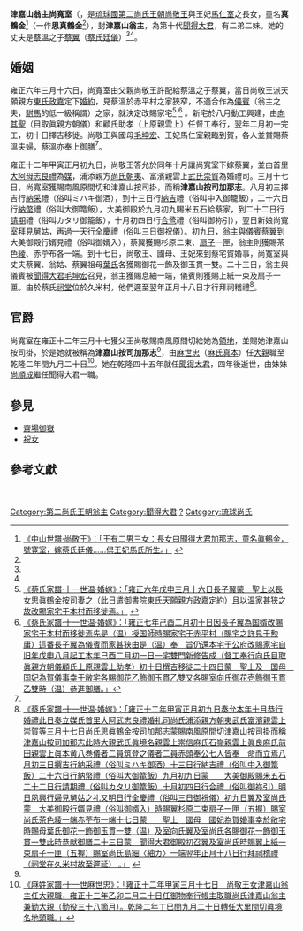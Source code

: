 {{東亞女性歷史人物
|名稱=尚寬室
|身份=琉球國第二尚氏王朝翁主、聞得大君
|畫像=
|說明=
|姓=尚
|名=
|姓名=
|字=
|官職=[[聞得大君|聞得大君]]
|封爵=[[翁主|翁主]]<br/>[[按司|按司]]
|位號=
|封號=津嘉山翁主
|御稱號=
|徽號=
|宮號1=
|宮號2=
|湯沐邑=[[津嘉山|津嘉山]]
|神號=
|尊號=
|乳名=
|幼名=
|兒名=
|童名=真鶴金（一作「思真鶴金」）
|小字=
|號=寬室
|法號=
|院號=
|其他名號=
|出生年=1719年
|出生地=琉球國首里
|婚年=
|逝世年=1784年
|逝世地=
|諡號=
|墳墓=
|父親=[[尚敬王|尚敬王]]
|嫡母=
|母親=[[馬仁室|馬仁室]]
|夫=[[蔡翼|蔡翼]]
|婚姻名份=正室
|夫之父=[[蔡溫|蔡溫]]
|夫之母=[[向氏真松金|向氏真松金]]<ref>[http://www.tulips.tsukuba.ac.jp/limedio/dlam/B1241188/1/vol05/kume/365.htm 《蔡氏家譜·十一世温·記錄》：「室向氏眞松金乃首里向氏（諱嗣孝）前川親方朝年第五之女母夏氏」] {{webarchive|url=https://web.archive.org/web/20131219042539/http://www.tulips.tsukuba.ac.jp/limedio/dlam/B1241188/1/vol05/kume/365.htm |date=2013-12-19 }}</ref>（父[[向嗣孝|向嗣孝]]，母[[夏實屋|夏實屋]]）
|夫之嫡母=
|夫之元配=
|夫之正室=
|夫之繼室=
|夫之平妻=
|夫之側室=
|兄弟=
|姊妹=
|嫡兄弟=
|嫡姊妹=
|庶兄弟=
|庶姊妹=
|同胞兄弟=[[尚穆王|尚穆王]]<br/>讀谷山王子[[尚和|尚和]]
|同胞姊妹=瑞慶覽翁主[[尚順成|尚順成]]<br/>安谷屋翁主[[尚寂照|尚寂照]]
|異母兄弟=
|異母姊妹=
|異父兄弟=
|異父姊妹=
|繼兄弟=
|繼姊妹=
|子=
|女=
|養子=
|養女=
|繼子=
|繼女=
|注釋=}}
'''津嘉山翁主尚寬室'''（{{bd|1719年||1784年|}}，是[[琉球國|琉球國]][[第二尚氏王朝|第二尚氏王朝]][[尚敬王|尚敬王]]與王妃[[馬仁室|馬仁室]]之長女，童名'''真鶴金'''<ref name="尚敬王">[http://www.tulips.tsukuba.ac.jp/limedio/dlam/B1241188/1/vol05/3501.txt 《中山世譜·尚敬王》：「王有二男三女：長女曰聞得大君加那志，童名眞鶴金，號寛室，嫁蔡氏廷儀……倶王妃馬氏所生。」] {{webarchive|url=https://web.archive.org/web/20120217052440/http://www.tulips.tsukuba.ac.jp/limedio/dlam/B1241188/1/vol05/3501.txt |date=2012-02-17 }}</ref>（一作'''思真鶴金'''<ref name="婚嫁雍正六年" />），封'''津嘉山翁主'''，為第十代[[聞得大君|聞得大君]]，有二弟二妹。她的丈夫是[[蔡溫|蔡溫]]之子[[蔡翼|蔡翼]]（[[蔡氏廷儀|蔡氏廷儀]]）<ref name="尚敬王" /><ref name="婚嫁雍正六年" />。
==婚姻==
雍正六年三月十六日，尚寬室由父親尚敬王許配給蔡溫之子蔡翼，當日尚敬王派天願親方[[東氏政嘉|東氏政嘉]]定下[[婚約|婚約]]，見蔡溫於赤平村之家狹窄，不適合作為[[儀賓|儀賓]]（翁主之夫，[[駙馬|駙馬]]的低一級稱謂）之家，就決定改賜家宅<ref name="婚嫁雍正六年">[http://www.tulips.tsukuba.ac.jp/limedio/dlam/B1241188/1/vol05/kume/366.htm 《蔡氏家譜·十一世温·婚嫁》：「雍正六年戊申三月十六日長子翼蒙　聖上以長女思眞鶴金按司妻之（此日遣御書院東氏天願親方政嘉定約）且以温家甚狭之故改賜家宅于本村而移徙焉。」] {{webarchive|url=https://web.archive.org/web/20090802011044/http://www.tulips.tsukuba.ac.jp/limedio/dlam/B1241188/1/vol05/kume/366.htm |date=2009-08-02 }}</ref>
<ref name="婚嫁雍正七年">[http://www.tulips.tsukuba.ac.jp/limedio/dlam/B1241188/1/vol05/kume/375.htm 《蔡氏家譜·十一世温·婚嫁》：「雍正七年己酉二月初十日因長子翼為国婿改賜家宅于本村而移徙焉先是（温）授国師時賜家宅于赤平村（賜宅之詳見于勲庸）這番長子翼為儀賓而家甚狭由是（温）奉　旨仍還本宅于公府改賜家宅自旧年戊申八月起工本年己酉二月初一日一宅雙門新修告成（督工奉行向氏目取眞親方朝儀顧氏上原親雲上助孝）初十日撰吉移徙二十四日蒙　聖上及　国母　国妃為賀儀事幸于敝宅各賜御花乙飾御玉貫乙雙又各賜室向氏御花壱飾御玉貫乙雙時（温）恭進御膳。」]{{dead link|date=2017年12月 |bot=InternetArchiveBot |fix-attempted=yes }}</ref> 。新宅於八月動工興建，由[[向其聖|向其聖]]（目取眞親方朝儀）和顧氏助孝（上原親雲上）任督工奉行，翌年二月初一完工，初十日擇吉移徙。尚敬王與國母[[毛坤宏|毛坤宏]]、王妃馬仁室親臨到賀，各人並賞賜蔡溫夫婦，蔡溫亦奉上御膳<ref name="婚嫁雍正七年" />。

雍正十二年甲寅正月初九日，尚敬王答允於同年十月讓尚寬室下嫁蔡翼，並由首里[[大阿母志良禮|大阿母志良禮]]為[[媒人|媒]]，浦添親方[[尚氏朝夷|尚氏朝夷]]、富濱親雲上[[武氏崇賀|武氏崇賀]]為婚禮司。三月十七日，尚寬室獲賜南風原間切和津嘉山按司掛，而稱'''津嘉山按司加那志'''。八月初三擇吉行[[納采|納采]]禮（俗叫ミハキ御酒），到十三日行[[納吉|納吉]]禮（俗叫中入御籠飯），二十六日行[[納幣|納幣]]禮（俗叫大御篭飯），大美御殿於九月初九賜米五石給蔡家，到二十二日行[[請期|請期]]禮（俗叫カタリ御籠飯），十月初四日行[[合巹|合巹]]禮（俗叫御祢引），翌日新娘尚寬室拜見舅姑，再過一天行全慶禮（俗叫三日御祝儀）。初九日，翁主與儀賓蔡翼到大美御殿行婿見禮（俗叫御婿入），蔡翼獲賜杉原二束、[[扇子|扇子]]一匣，翁主則獲賜茶色[[綾|綾]]、赤苧布各一端。到十七日，尚敬王、國母、王妃來到蔡宅賀婚事，尚寬室與丈夫蔡翼、翁姑、蔡翼祖母[[葉真吳瑞|葉氏]]各獲賜御花一飾及御玉貫一雙。二十三日，翁主與儀賓被[[聞得大君|聞得大君]][[毛坤宏|毛坤宏]]召見，翁主獲賜息紬一端，儀賓則獲賜上紙一束及扇子一匣。由於蔡氏[[祠堂|祠堂]]位於久米村，他們遲至翌年正月十八日才行拜祠稽禮<ref name="婚嫁雍正十二年">[http://www.tulips.tsukuba.ac.jp/limedio/dlam/B1241188/1/vol05/kume/366.htm 《蔡氏家譜·十一世温·婚嫁》：「雍正十二年甲寅正月初九日奏允本年十月恭行婚禮此日奏立媒氏首里大阿武志良禮婚礼司尚氏浦添親方朝夷武氏富濱親雲上崇賀等三月十七日尚氏思眞鶴金按司加那志蒙賜南風原間切津嘉山按司掛而稱津嘉山按司加那志此時大親武氏眞境名親雲上崇信麻氏石嶺親雲上眞良麻氏前田親雲上眞本黄八巻儀者二員筑登之儀者二員赤頭奉公七人皆奉　命而立焉八月初三日撰吉行納采禮（俗叫ミハキ御酒）十三日行納吉禮（俗叫中入御篭飯）二十六日行納幣禮（俗叫大御篭飯）九月初九日蒙　　大美御殿賜米五石二十二日行請期禮（俗叫カタリ御篭飯）十月初四日行合禮（俗叫御祢引）明日夙興行婦見舅姑之礼又明日行全慶禮（俗叫三日御祝儀）初九日翼及室尚氏蒙　大美御殿行婿見禮（俗叫御婿入）時賜翼杉原二束扇子一匣（五握）賜室尚氏茶色綾一端赤苧布一端十七日蒙　　聖上　國母　國妃為賀婚事幸於敝宅時賜母葉氏御花一飾御玉貫一雙（温）及室向氏翼及室尚氏各賜御花一飾御玉貫一雙此時恭献御膳二十三日蒙　聞得大君御殿初召翼及室尚氏時賜翼上紙一束扇子一匣（五握）賜室尚氏島細〈紬カ〉一端翌年正月十八日行拜祠稽禮（祠堂在久米村故至遲延） 。」] {{webarchive|url=https://web.archive.org/web/20090802011044/http://www.tulips.tsukuba.ac.jp/limedio/dlam/B1241188/1/vol05/kume/366.htm |date=2009-08-02 }}</ref>。

==官爵==
尚寬室在雍正十二年三月十七獲父王尚敬賜南風原間切給她為[[領地|領地]]，並賜她津嘉山按司掛，於是她就被稱為'''津嘉山按司加那志'''<ref name="婚嫁雍正十二年" />，由[[麻世忠|麻世忠]]（[[麻氏真本|麻氏真本]]）任[[大親|大親]]職至乾隆二年閏九月二十日<ref>[http://www.tulips.tsukuba.ac.jp/limedio/dlam/B1241188/1/vol05/syuri/631.htm 《麻姓家譜·十一世麻世忠》：「雍正十二年甲寅三月十七日　尚敬王女津嘉山翁主任大親職，雍正十三年乙卯二月二十日任御物奉行帳主取職尚氏津嘉山翁主兼勤大親（勤役三十八箇月）。乾隆二年丁巳閏九月二十日轉任大里間切眞境名地頭職。」]{{dead link|date=2017年12月 |bot=InternetArchiveBot |fix-attempted=yes }}</ref>。她在乾隆四十五年就任[[聞得大君|聞得大君]]，四年後逝世，由妹妹[[尚順成|尚順成]]繼任聞得大君一職。

==參見==
*[[齋場御嶽|齋場御嶽]]
*[[祝女|祝女]]

== 參考文獻 ==
{{reflist|2}}

{{start box}}
{{s-before|尚敬王妃[[馬仁室|馬仁室]]}}
{{s-title|[[聞得大君|聞得大君]]|第十代|}}
{{s-after|瑞慶覽翁主[[尚順成|尚順成]]}}
{{end box}}
{{聞得大君}}
[[Category:第二尚氏王朝翁主|Category:第二尚氏王朝翁主]]
[[Category:聞得大君|Category:聞得大君]]
[[Category:久米村蔡氏|?]]
[[Category:琉球尚氏|Category:琉球尚氏]]



　